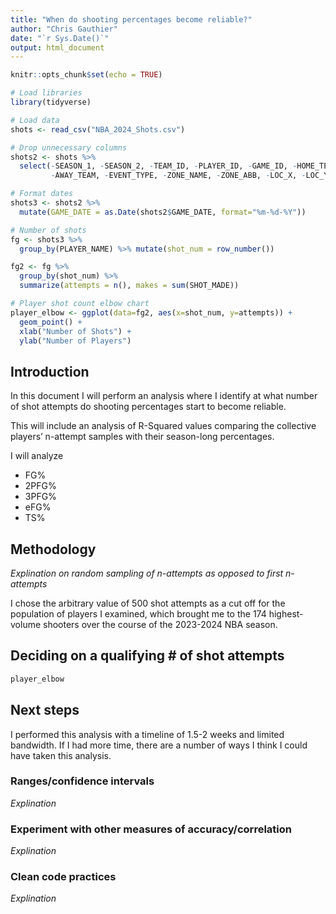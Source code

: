 ```yaml
---
title: "When do shooting percentages become reliable?"
author: "Chris Gauthier"
date: "`r Sys.Date()`"
output: html_document
---
```


```r
knitr::opts_chunk$set(echo = TRUE)

# Load libraries
library(tidyverse)

# Load data
shots <- read_csv("NBA_2024_Shots.csv")

# Drop unnecessary columns
shots2 <- shots %>%
  select(-SEASON_1, -SEASON_2, -TEAM_ID, -PLAYER_ID, -GAME_ID, -HOME_TEAM, 
         -AWAY_TEAM, -EVENT_TYPE, -ZONE_NAME, -ZONE_ABB, -LOC_X, -LOC_Y)

# Format dates
shots3 <- shots2 %>%
  mutate(GAME_DATE = as.Date(shots2$GAME_DATE, format="%m-%d-%Y"))

# Number of shots
fg <- shots3 %>%
  group_by(PLAYER_NAME) %>% mutate(shot_num = row_number())

fg2 <- fg %>%
  group_by(shot_num) %>%
  summarize(attempts = n(), makes = sum(SHOT_MADE))

# Player shot count elbow chart
player_elbow <- ggplot(data=fg2, aes(x=shot_num, y=attempts)) +
  geom_point() +
  xlab("Number of Shots") +
  ylab("Number of Players")
```

## Introduction

In this document I will perform an analysis where I identify at what number of shot attempts do shooting percentages start to become reliable.

This will include an analysis of R-Squared values comparing the collective players' n-attempt samples with their season-long percentages.

I will analyze 

- FG%
- 2PFG%
- 3PFG%
- eFG%
- TS%

## Methodology

*Explination on random sampling of n-attempts as opposed to first n-attempts*

I chose the arbitrary value of 500 shot attempts as a cut off for the population of players I examined, which brought me to the 174 highest-volume shooters over the course of the 2023-2024 NBA season.

## Deciding on a qualifying # of shot attempts

```r
player_elbow
```

## Next steps

I performed this analysis with a timeline of 1.5-2 weeks and limited bandwidth. If I had more time, there are a number of ways I think I could have taken this analysis.

### Ranges/confidence intervals

*Explination*

### Experiment with other measures of accuracy/correlation

*Explination*

### Clean code practices

*Explination*